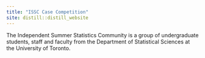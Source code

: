 ```yaml
---
title: "ISSC Case Competition"
site: distill::distill_website
---
```


The Independent Summer Statistics Community is a group of undergraduate students, staff and faculty from the Department of Statistical Sciences at the University of Toronto.

